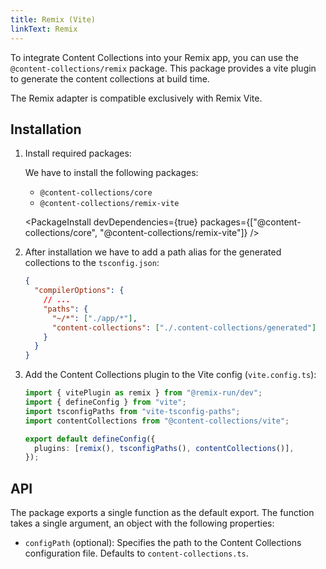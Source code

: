 ```yaml
---
title: Remix (Vite)
linkText: Remix
---
```


To integrate Content Collections into your Remix app, you can use the `@content-collections/remix` package. This package provides a vite plugin to generate the content collections at build time.

<Notification type="warning">
  The Remix adapter is compatible exclusively with Remix Vite.
</Notification>

## Installation

1. Install required packages:

   We have to install the following packages:

   - `@content-collections/core`
   - `@content-collections/remix-vite`

   <PackageInstall
     devDependencies={true}
     packages={["@content-collections/core", "@content-collections/remix-vite"]}
   />

1. After installation we have to add a path alias for the generated collections to the `tsconfig.json`:

   ```json
   {
     "compilerOptions": {
       // ...
       "paths": {
         "~/*": ["./app/*"],
         "content-collections": ["./.content-collections/generated"]
       }
     }
   }
   ```

1. Add the Content Collections plugin to the Vite config (`vite.config.ts`):

   ```ts
   import { vitePlugin as remix } from "@remix-run/dev";
   import { defineConfig } from "vite";
   import tsconfigPaths from "vite-tsconfig-paths";
   import contentCollections from "@content-collections/vite";

   export default defineConfig({
     plugins: [remix(), tsconfigPaths(), contentCollections()],
   });
   ```

## API

The package exports a single function as the default export. The function takes a single argument, an object with the following properties:

- `configPath` (optional): Specifies the path to the Content Collections configuration file. Defaults to `content-collections.ts`.